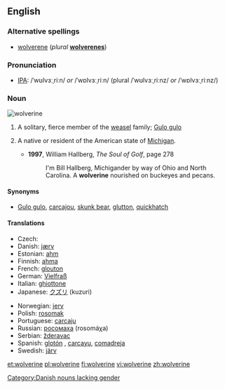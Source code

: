 {{See|Wolverine}}
{{wikipedia}}
==English==

===Alternative spellings===
* [[wolverene]] (''plural'' '''[[wolverenes]]''')

===Pronunciation===
* [[Wiktionary:Pronunciation_key|IPA]]: /ˈwʊlvɜːˌriːn/ ''or'' /ˈwɒlvɜːˌriːn/ (plural /ˈwʊlvɜːˌriːnz/ ''or'' /ˈwɒlvɜːˌriːnz/)

===Noun===
[[Image:Wolverine.jpg|thumb|wolverine]]
{{en-noun}}

# A solitary, fierce member of the [[weasel]] family; [[Gulo gulo]]
# {{rfv-sense}} A native or resident of the American state of [[Michigan]].
#*'''1997''', William Hallberg, ''The Soul of Golf'', page 278
#*:I'm Bill Hallberg, Michigander by way of Ohio and North Carolina. A '''wolverine''' nourished on buckeyes and pecans.

====Synonyms====
*{{sense|animal}} [[Gulo gulo]], [[carcajou]], [[skunk bear]], [[glutton]], [[quickhatch]]

====Translations====
{{trans-top|Gulo gulo}}
* Czech: {{t-|cs|rosomák|m}}
* Danish: [[jærv]]
* Estonian: [[ahm]]
* Finnish: [[ahma]]
* French: [[glouton]] {{m}}
* German: [[:de:Vielfraß|Vielfraß]] {{m}}
* Italian: [[ghiottone]] {{m}}
* Japanese: [[クズリ]] (kuzuri)
{{trans-mid}}
* Norwegian: [[jerv]] {{m}}
* Polish: [[rosomak]] {{m}}
* Portuguese: [[carcaju]] {{m}}
* Russian: [[росомаха]] (rosomáχa) {{f}}
* Serbian: [[žderavac]] {{m}}
* Spanish: [[glotón]] {{m}}, [[carcayu]], [[comadreja]]
* Swedish: [[järv]] {{c}}
{{trans-bottom}}

[[Category:Danish nouns lacking gender]]

[[et:wolverine]]
[[pl:wolverine]]
[[fi:wolverine]]
[[vi:wolverine]]
[[zh:wolverine]]